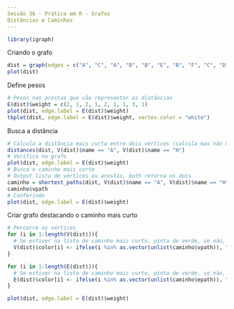 ```yaml
---
Sessão 36 - Prática em R - Grafos
Distâncias e Caminhos
---
```


```r
library(igraph)
```

Criando o grafo
```r
dist = graph(edges = c("A", "C", "A", "B", "B", "E", "B", "F", "C", "D", "G", "H", "D", "H", "E", "H", "F", "G"), directed = TRUE)
plot(dist)
```

Define pesos
```r
# Pesos nas arestas que vão representar as distâncias
E(dist)$weight = c(2, 1, 2, 1, 2, 1, 1, 3, 1)
plot(dist, edge.label = E(dist)$weight)
tkplot(dist, edge.label = E(dist)$weight, vertex.color = "white")
```

Busca a distância
```r
# Calcula a distância mais curta entre dois vértices (calcula mas não mostra caminho)
distances(dist, V(dist)$name == "A", V(dist)$name == "H")
# Verifica no grafo
plot(dist, edge.label = E(dist)$weight)
# Busca o caminho mais curto
# Output lista de vértices ou arestas, both retorna os dois
caminho = shortest_paths(dist, V(dist)$name == "A", V(dist)$name == "H", output = c("both"))
caminho$vpath
# Conferindo
plot(dist, edge.label = E(dist)$weight)
```

Criar grafo destacando o caminho mais curto
```r
# Percorre os vértices
for (i in 1:length(V(dist))){
  # Se estiver na lista de caminho mais curto, pinta de verde, se não, cinza
  V(dist)$color[i] <- ifelse(i %in% as.vector(unlist(caminho$vpath)), "green", "grey")
}

for (i in 1:length(E(dist))){
  # Se estiver na lista de caminho mais curto, pinta de verde, se não, cinza
  E(dist)$color[i] <- ifelse(i %in% as.vector(unlist(caminho$epath)), "green", "grey")
}

plot(dist, edge.label = E(dist)$weight)
```

